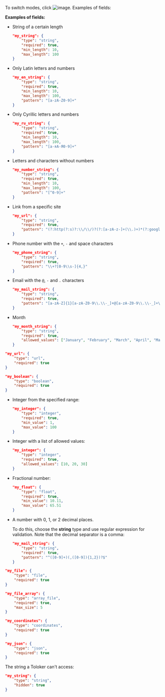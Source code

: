 To switch modes, click <img src="https://tlkfrontprod.azureedge.net/portal-production/static/uploaded/images/1675425157174/1675425157174_original_svg.svg" alt="image" />. Examples of fields:

**Examples of fields:**

<Cut title="Text in different formats">

- String of a certain length

    ```json
    "my_string": {
        "type": "string",
        "required": true,
        "min_length": 10,
        "max_length": 100
    }
    ```

- Only Latin letters and numbers

    ```json
    "my_en_string": {
        "type": "string",
        "required": true,
        "min_length": 10,
        "max_length": 100,
        "pattern": "[a-zA-Z0-9]+"
    }
    ```

- Only Cyrillic letters and numbers

    ```json
    "my_ru_string": {
        "type": "string",
        "required": true,
        "min_length": 10,
        "max_length": 100,
        "pattern": "[а-яА-Я0-9]+"
    }
    ```

- Letters and characters without numbers

    ```json
    "my_number_string": {
        "type": "string",
        "required": true,
        "min_length": 10,
        "max_length": 100,
        "pattern": "[^0-9]+"
    }
    ```

- Link from a specific site

    ```json
    "my_url": {
        "type": "string",
        "required": true,
        "pattern": "(?:http(?:s)?:\\/\\/)?(?:[a-zA-z-]+(\\.)+)*(?:google\\.com){1}(\\/|\\/[a-zA-Z-\\._~:/\\?#\\[\\]@!\\$&'\\(\\)\\*\\+,;=]+)?"
    }
    ```

- Phone number with the `+`, `-` and space characters

    ```json
    "my_phone_string": {
        "type": "string",
        "required": true,
        "pattern": "\\+?[0-9\\s-]{4,}"
    }
    ```

- Email with the `@`, `-` and `.` characters

    ```json
    "my_mail_string": {
        "type": "string",
        "required": true,
        "pattern": "[a-zA-Z]{1}[a-zA-Z0-9\\.\\-_]+@[a-zA-Z0-9\\.\\-_]+\\.[a-zA-Z]{2,}"
    }
    ```

- Month

    ```json
    "my_month_string": {
        "type": "string",
        "required": true,
        "allowed_values": ["January", "February", "March", "April", "May", "June", "July", "August", "September", "October" "November", "December"]
    }
    ```

</Cut>

<Cut title="Link">

```json
"my_url": {
    "type": "url",
    "required": true
}
```

</Cut>

<Cut title="Boolean">

```json
"my_boolean": {
    "type": "boolean",
    "required": true
}
```

</Cut>

<Cut title="Numbers">

- Integer from the specified range:

    ```json
    "my_integer": {
        "type": "integer",
        "required": true,
        "min_value": 1,
        "max_value": 100
    }
    ```

- Integer with a list of allowed values:

    ```json
    "my_integer": {
        "type": "integer",
        "required": true,
        "allowed_values": [10, 20, 30]
    }
    ```

- Fractional number:

    ```json
    "my_float": {
        "type": "float",
        "required": true,
        "min_value": 10.11,
        "max_value": 65.51
    }
    ```

- A number with 0, 1, or 2 decimal places.

    To do this, choose the **string** type and use regular expression for validation. Note that the decimal separator is a comma:

    ```json
    "my_mail_string": {
        "type": "string",
        "required": true,
        "pattern": "^([0-9]+)(,([0-9]){1,2})?$"
    }
    ```

</Cut>

<Cut title="File">

```json
"my_file": {
    "type": "file",
    "required": true
}
```

</Cut>

<Cut title="Array of files">

```json
"my_file_array": {
    "type": "array_file",
    "required": true,
    "max_size": 5
}
```

</Cut>

<Cut title="Coordinates">

```json
"my_coordinates": {
    "type": "coordinates",
    "required": true
}
```

</Cut>

<Cut title="JSON">

```json
"my_json": {
    "type": "json",
    "required": true
}
```

</Cut>

<Cut title="Hidden field">

The string a Toloker can't access:

```json
"my_string": {
    "type": "string",
    "hidden": true
}
```

</Cut>
